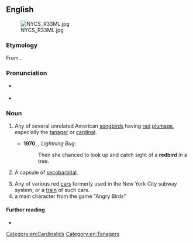 ==English==
[[File:NYCS R33ML.jpg|thumb]]

===Etymology===
From {{compound|en|red|bird}}.

===Pronunciation===
* {{a|UK}} {{IPA|en|/ˈɹɛdbəːd/}}
* {{audio|en|En-au-redbird.ogg|Audio (AU)}}

===Noun===
{{en-noun}}

# {{lb|en|North America}} Any of several unrelated American [[songbird]]s having [[red]] [[plumage]], especially the [[tanager]] or [[cardinal]]. {{defdate|from 17th c.}}
#* '''1970''', {{w|Donald Harington (writer)|Donald Harington}}, ''Lightning Bug'':
#*: Then she chanced to look up and catch sight of a '''redbird''' in a tree.
# {{lb|en|slang}} A capsule of [[secobarbital]]. {{defdate|from 20th c.}}
# Any of various red [[car]]s formerly used in the New York City subway system; or a [[train]] of such cars.
# a main character from the game "Angry Birds"

====Further reading====
* {{pedia}}

[[Category:en:Cardinalids]]
[[Category:en:Tanagers]]